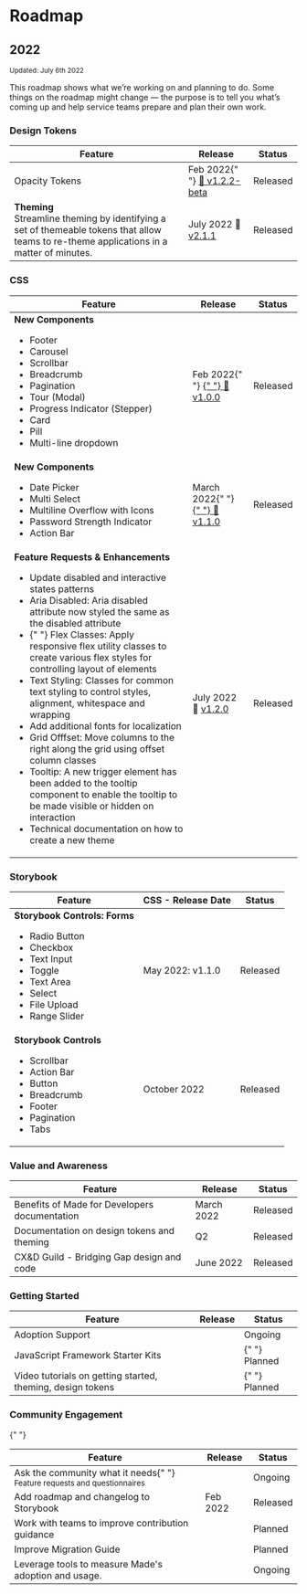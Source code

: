 
<Meta title="Hello/Roadmap" />

# Roadmap

## 2022

<small> Updated: July 6th 2022 </small>

This roadmap shows what we’re working on and planning to do. Some things on the roadmap might change — the purpose is to tell you what’s coming up and help service teams prepare and plan their own work.

<h3 class="made-u-eyebrow--02"> Design Tokens </h3>

<Story name="Design Tokens">
  <div class="made-c-table--responsive">
    <table class="made-c-table made-s-table roadmap-table">
      <thead>
        <tr>
          <th scope="col">Feature</th>
          <th scope="col">Release</th>
          <th scope="col">Status</th>
        </tr>
      </thead>
      <tbody>
        <tr>
          <td>Opacity Tokens</td>
          <td>
            Feb 2022{" "}
            <a
              target="_blank"
              href="https://fusion.mastercard.int/stash/projects/MADE/repos/design-tokens/pull-requests/75/overview"
            >
              🚀 v1.2.2-beta
            </a>
          </td>
          <td>
            <span class="made-c-pill made-c-pill--released">Released</span>
          </td>
        </tr>
        <tr>
          <td>
            <strong>Theming</strong> <br />
            Streamline theming by identifying a set of themeable tokens that allow
  teams to re-theme applications in a matter of minutes.
          </td>
          <td>July 2022 🚀 <a href="https://fusion.mastercard.int/stash/projects/MADE/repos/design-tokens/pull-requests/82/overview" target="_blank">v2.1.1</a></td>
          <td>
            <span class="made-c-pill made-c-pill--released">Released</span>
          </td>
        </tr>
      </tbody>
    </table>
  </div>
</Story>

<h3 class="made-u-eyebrow--02"> CSS</h3>

<Story name="CSS">
  <div class="made-c-table--responsive">
    <table class="made-c-table made-s-table roadmap-table">
      <thead>
        <tr>
          <th scope="col">Feature</th>
          <th scope="col">Release</th>
          <th scope="col">Status</th>
        </tr>
      </thead>
      <tbody>
        <tr>
          <td>
            <strong>New Components</strong>
            <ul>
              <li>Footer</li>
              <li>Carousel</li>
              <li>Scrollbar</li>
              <li>Breadcrumb</li>
              <li>Pagination</li>
              <li>Tour (Modal)</li>
              <li>Progress Indicator (Stepper)</li>
              <li>Card</li>
              <li>Pill</li>
              <li>Multi-line dropdown</li>
            </ul>
          </td>
          <td>
            Feb 2022{" "}
            <a
              target="_blank"
              href="https://fusion.mastercard.int/stash/projects/MADE/repos/css/pull-requests/20/overview"
            >
              {" "}
              🚀 v1.0.0
            </a>
          </td>
          <td>
            <span class="made-c-pill made-c-pill--released">Released</span>
          </td>
        </tr>
        <tr>
          <td>
            <strong>New Components</strong>
            <ul>
              <li>Date Picker</li>
              <li>Multi Select</li>
              <li>Multiline Overflow with Icons</li>
              <li>Password Strength Indicator</li>
              <li>Action Bar</li>
            </ul>
          </td>
          <td>
            March 2022{" "}
            <a
              target="_blank"
              href="https://fusion.mastercard.int/stash/projects/MADE/repos/css/pull-requests/23/overview"
            >
              {" "}
              🚀 v1.1.0
            </a>
          </td>
          <td>
            <span class="made-c-pill made-c-pill--released">Released</span>
          </td>
        </tr>
        <tr>
          <td>
            <strong>Feature Requests &amp; Enhancements</strong>
            <ul>
              <li>Update disabled and interactive states patterns</li>
              <li>
                Aria Disabled: Aria disabled attribute now styled the same as
                the disabled attribute
              </li>
              <li>
                {" "}
                Flex Classes: Apply responsive flex utility classes to create various
                flex styles for controlling layout of elements
              </li>
              <li>
                Text Styling: Classes for common text styling to control styles,
                alignment, whitespace and wrapping
              </li>
              <li>Add additional fonts for localization</li>
              <li>
                Grid Offfset: Move columns to the right along the grid using
                offset column classes
              </li>
              <li>Tooltip: A new trigger element has been added to the tooltip component to enable the tooltip to be made visible or hidden on interaction</li>
              <li>Technical documentation on how to create a new theme</li>
            </ul>
          </td>
          <td>July 2022 🚀 <a href="https://fusion.mastercard.int/stash/projects/MADE/repos/css/pull-requests/26/overview" target="_blank">v1.2.0</a></td>
          <td>
            <span class="made-c-pill made-c-pill--released">Released</span>
          </td>
        </tr>
      </tbody>
    </table>
  </div>
</Story>

<h3 class="made-u-eyebrow--02">Storybook</h3>

<Story name="Storybook Controls">
  <div class="made-c-table--responsive">
    <table class="made-c-table made-s-table roadmap-table">
      <thead>
        <tr>
          <th scope="col">Feature</th>
          <th scope="col">CSS - Release Date</th>
          <th scope="col">Status</th>
        </tr>
      </thead>
      <tbody>
        <tr>
          <td>
            <strong>Storybook Controls: Forms</strong>
            <ul>
              <li>Radio Button</li>
              <li>Checkbox</li>
              <li>Text Input</li>
              <li>Toggle</li>
              <li>Text Area</li>
              <li>Select</li>
              <li>File Upload</li>
              <li>Range Slider</li>
            </ul>
          </td>
          <td>May 2022: v1.1.0</td>
          <td>
            <span class="made-c-pill made-c-pill--released">Released</span>
          </td>
        </tr>
        <tr>
          <td>
            <strong>Storybook Controls</strong>
            <ul>
              <li>Scrollbar</li>
              <li>Action Bar</li>
              <li>Button</li>
              <li>Breadcrumb</li>
              <li>Footer</li>
              <li>Pagination</li>
              <li>Tabs</li>
            </ul>
          </td>
          <td>October 2022</td>
          <td>
            <span class="made-c-pill made-c-pill--released">Released</span>
          </td>
        </tr>
      </tbody>
    </table>
  </div>
</Story>

<h3 class="made-u-eyebrow--02">Value and Awareness</h3>

<Story name="Awareness">
  <div class="made-c-table--responsive">
    <table class="made-c-table made-s-table roadmap-table">
      <thead>
        <tr>
          <th scope="col">Feature</th>
          <th scope="col">Release</th>
          <th scope="col">Status</th>
        </tr>
      </thead>
      <tbody>
        <tr>
          <td>Benefits of Made for Developers documentation</td>
          <td>March 2022</td>
          <td>
            <span class="made-c-pill made-c-pill--released">Released</span>
          </td>
        </tr>
        <tr>
          <td>Documentation on design tokens and theming</td>
          <td>Q2</td>
          <td>
            <span class="made-c-pill made-c-pill--released">Released</span>
          </td>
        </tr>
        <tr>
          <td>CX&D Guild - Bridging Gap design and code</td>
          <td>June 2022</td>
          <td>
            <span class="made-c-pill made-c-pill--released">Released</span>
          </td>
        </tr>
      </tbody>
    </table>
  </div>
</Story>

<h3 class="made-u-eyebrow--02">Getting Started</h3>

<Story name="Getting Started">
  <div class="made-c-table--responsive">
    <table class="made-c-table made-s-table roadmap-table">
      <thead>
        <tr>
          <th scope="col">Feature</th>
          <th scope="col">Release</th>
          <th scope="col">Status</th>
        </tr>
      </thead>
      <tbody>
        <tr>
          <td>Adoption Support</td>
          <td></td>
          <td>
            <span class="made-c-pill made-c-pill--ongoing">Ongoing</span>
          </td>
        </tr>
        <tr>
          <td>JavaScript Framework Starter Kits</td>
          <td></td>
          <td>
            {" "}
            <span class="made-c-pill made-c-pill--planned">Planned</span>
          </td>
        </tr>
        <tr>
          <td>Video tutorials on getting started, theming, design tokens</td>
          <td></td>
          <td>
            {" "}
            <span class="made-c-pill made-c-pill--planned">Planned</span>
          </td>
        </tr>
      </tbody>
    </table>
  </div>
</Story>

<h3 class="made-u-eyebrow--02">Community Engagement</h3>{" "}

<Story name="Community Engagement">
  <div class="made-c-table--responsive">
    <table class="made-c-table made-s-table roadmap-table">
      <thead>
        <tr>
          <th scope="col">Feature</th>
          <th scope="col">Release</th>
          <th scope="col">Status</th>
        </tr>
      </thead>
      <tbody>
        <tr>
          <td>
            Ask the community what it needs{" "}
            <small>Feature requests and questionnaires</small>
          </td>
          <td></td>
          <td>
            <span class="made-c-pill made-c-pill--ongoing">Ongoing</span>
          </td>
        </tr>
        <tr>
          <td>Add roadmap and changelog to Storybook</td>
          <td>Feb 2022</td>
          <td>
            <span class="made-c-pill made-c-pill--released">Released</span>
          </td>
        </tr>
        <tr>
          <td>Work with teams to improve contribution guidance</td>
          <td></td>
          <td>
            <span class="made-c-pill made-c-pill--planned">Planned</span>
          </td>
        </tr>
        <tr>
          <td>Improve Migration Guide</td>
          <td></td>
          <td>
            <span class="made-c-pill made-c-pill--planned">Planned</span>
          </td>
        </tr>
        <tr>
          <td>Leverage tools to measure Made's adoption and usage.</td>
          <td></td>
          <td>
            <span class="made-c-pill made-c-pill--ongoing">Ongoing</span>
          </td>
        </tr>
      </tbody>
    </table>
  </div>
</Story>

